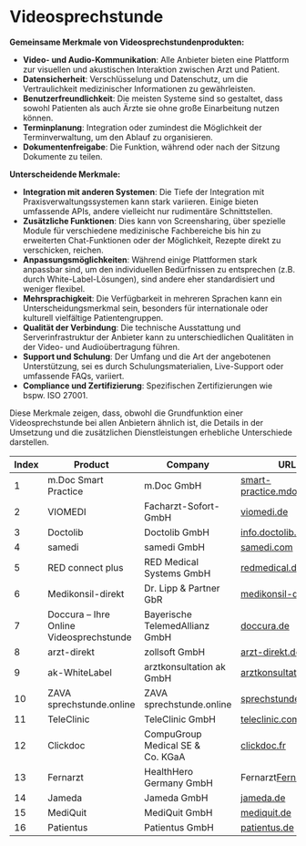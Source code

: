 # Videosprechstunde

**Gemeinsame Merkmale von Videosprechstundenprodukten:**

- **Video- und Audio-Kommunikation**: Alle Anbieter bieten eine Plattform zur visuellen und akustischen Interaktion zwischen Arzt und Patient.
- **Datensicherheit**: Verschlüsselung und Datenschutz, um die Vertraulichkeit medizinischer Informationen zu gewährleisten.
- **Benutzerfreundlichkeit**: Die meisten Systeme sind so gestaltet, dass sowohl Patienten als auch Ärzte sie ohne große Einarbeitung nutzen können.
- **Terminplanung**: Integration oder zumindest die Möglichkeit der Terminverwaltung, um den Ablauf zu organisieren.
- **Dokumentenfreigabe**: Die Funktion, während oder nach der Sitzung Dokumente zu teilen.

**Unterscheidende Merkmale:**

- **Integration mit anderen Systemen**: Die Tiefe der Integration mit Praxisverwaltungssystemen kann stark variieren. Einige bieten umfassende APIs, andere vielleicht nur rudimentäre Schnittstellen.
- **Zusätzliche Funktionen**: Dies kann von Screensharing, über spezielle Module für verschiedene medizinische Fachbereiche bis hin zu erweiterten Chat-Funktionen oder der Möglichkeit, Rezepte direkt zu verschicken, reichen.
- **Anpassungsmöglichkeiten**: Während einige Plattformen stark anpassbar sind, um den individuellen Bedürfnissen zu entsprechen (z.B. durch White-Label-Lösungen), sind andere eher standardisiert und weniger flexibel.
- **Mehrsprachigkeit**: Die Verfügbarkeit in mehreren Sprachen kann ein Unterscheidungsmerkmal sein, besonders für internationale oder kulturell vielfältige Patientengruppen.
- **Qualität der Verbindung**: Die technische Ausstattung und Serverinfrastruktur der Anbieter kann zu unterschiedlichen Qualitäten in der Video- und Audioübertragung führen.
- **Support und Schulung**: Der Umfang und die Art der angebotenen Unterstützung, sei es durch Schulungsmaterialien, Live-Support oder umfassende FAQs, variiert.
- **Compliance und Zertifizierung**: Spezifischen Zertifizierungen wie bspw. ISO 27001.

Diese Merkmale zeigen, dass, obwohl die Grundfunktion einer Videosprechstunde bei allen Anbietern ähnlich ist, die Details in der Umsetzung und die zusätzlichen Dienstleistungen erhebliche Unterschiede darstellen.

| Index | Product | Company | URL |
|---|---|---|---|
| 1 | m.Doc Smart Practice | m.Doc GmbH | [smart-practice.mdoc.one](http://smart-practice.mdoc.one/) |
| 2 | VIOMEDI | Facharzt-Sofort-GmbH | [viomedi.de](http://www.viomedi.de) |
| 3 | Doctolib | Doctolib GmbH | [info.doctolib.de](https://info.doctolib.de) |
| 4 | samedi | samedi GmbH | [samedi.com](https://www.samedi.com/?utm_campaign=medxsmart&utm_source=vergleichsportale&utm_content=homepage) |
| 5 | RED connect plus | RED Medical Systems GmbH | [redmedical.de](https://www.redmedical.de/) |
| 6 | Medikonsil-direkt | Dr. Lipp & Partner GbR | [medikonsil-direkt.de](http://www.medikonsil-direkt.de) |
| 7 | Doccura – Ihre Online Videosprechstunde | Bayerische TelemedAllianz GmbH | [doccura.de](https://www.doccura.de/) |
| 8 | arzt-direkt | zollsoft GmbH | [arzt-direkt.de](https://arzt-direkt.de) |
| 9 | ak-WhiteLabel | arztkonsultation ak GmbH | [arztkonsultation.de](https://arztkonsultation.de/) |
| 10 | ZAVA sprechstunde.online | ZAVA sprechstunde.online | [sprechstunde.online](https://sprechstunde.online/) |
| 11 | TeleClinic | TeleClinic GmbH | [teleclinic.com](https://www.teleclinic.com/) |
| 12 | Clickdoc | CompuGroup Medical SE & Co. KGaA | [clickdoc.fr](https://clickdoc.fr/) |
| 13 | Fernarzt | HealthHero Germany GmbH | Fernarzt[Fernarzt.com](https://www.fernarzt.com/) |
| 14 | Jameda | Jameda GmbH | [jameda.de](https://pro.jameda.de/produkte/funktionen/videosprechstunde) |
| 15 | MediQuit | MediQuit GmbH | [mediquit.de](https://mediquit.de/) |
| 16 | Patientus | Patientus GmbH | [patientus.de](https://www.patientus.de/) |

